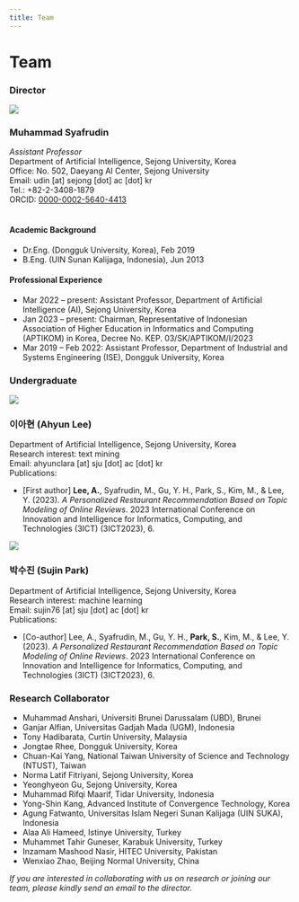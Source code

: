 ```yaml
---
title: Team
---
```


# Team

### <highlight  color="#04be58">Director</highlight>
<div class="row">
<div class="col col--2"><img class="circular--square" src="https://sejong.elsevierpure.com/files-asset/32175677/Muhammad_Syafrudin_200px.jpg?f=webp"/></div>

<div class="col col--10">
<h3>Muhammad Syafrudin</h3>
<i>Assistant Professor</i>
<br/>Department of Artificial Intelligence, Sejong University, Korea
<br/>Office: No. 502, Daeyang AI Center, Sejong University
<br/>Email: udin [at] sejong [dot] ac [dot] kr
<br/>Tel.: +82-2-3408-1879
<br/>ORCID: <a href="https://orcid.org/0000-0002-5640-4413" target="_blank">0000-0002-5640-4413</a>
<br/><br/>
<h4>Academic Background</h4>
<ul>
<li>Dr.Eng. (Dongguk University, Korea), Feb 2019</li>
<li>B.Eng. (UIN Sunan Kalijaga, Indonesia), Jun 2013</li>
</ul>

<h4>Professional Experience</h4>
<ul>
<li>Mar 2022 – present: Assistant Professor, Department of Artificial Intelligence (AI), Sejong University, Korea</li>
<li>Jan 2023 – present: Chairman, Representative of Indonesian Association of Higher Education in Informatics and Computing (APTIKOM) in Korea, Decree No. KEP. 03/SK/APTIKOM/I/2023</li>
<li>Mar 2019 – Feb 2022: Assistant Professor, Department of Industrial and Systems Engineering (ISE), Dongguk University, Korea</li>
</ul>

</div>
</div>

### <highlight  color="#0184c6">Undergraduate</highlight>

<div class="row">
<div class="col col--2"><img class="circular--square" src="https://www.svgrepo.com/show/82208/female-avatar.svg"/></div>
<div class="col col--10">
<h3>이아현 (Ahyun Lee)</h3>
Department of Artificial Intelligence, Sejong University, Korea
<br/>Research interest: text mining
<br/>Email: ahyunclara [at] sju [dot] ac [dot] kr
<br/>Publications:
<ul>
<li>[First author] <b>Lee, A.</b>, Syafrudin, M., Gu, Y. H., Park, S., Kim, M., & Lee, Y. (2023). <i>A Personalized Restaurant Recommendation Based on Topic Modeling of Online Reviews</i>. 2023 International Conference on Innovation and Intelligence for Informatics, Computing, and Technologies (3ICT) (3ICT2023), 6.</li>
</ul>
</div>
</div>

<div class="row">
<div class="col col--2"><img class="circular--square" src="https://www.svgrepo.com/show/82208/female-avatar.svg"/></div>
<div class="col col--10">
<h3>박수진 (Sujin Park)</h3>
Department of Artificial Intelligence, Sejong University, Korea
<br/>Research interest: machine learning
<br/>Email: sujin76 [at] sju [dot] ac [dot] kr
<br/>Publications:
<ul>
<li>[Co-author] Lee, A., Syafrudin, M., Gu, Y. H., <b>Park, S.</b>, Kim, M., & Lee, Y. (2023). <i>A Personalized Restaurant Recommendation Based on Topic Modeling of Online Reviews</i>. 2023 International Conference on Innovation and Intelligence for Informatics, Computing, and Technologies (3ICT) (3ICT2023), 6.</li>
</ul>
</div>
</div>


### <highlight  color="#980606">Research Collaborator</highlight>

- Muhammad Anshari, Universiti Brunei Darussalam (UBD), Brunei
- Ganjar Alfian, Universitas Gadjah Mada (UGM), Indonesia
- Tony Hadibarata, Curtin University, Malaysia
- Jongtae Rhee, Dongguk University, Korea
- Chuan-Kai Yang, National Taiwan University of Science and Technology (NTUST), Taiwan
- Norma Latif Fitriyani, Sejong University, Korea
- Yeonghyeon Gu, Sejong University, Korea
- Muhammad Rifqi Maarif, Tidar University, Indonesia
- Yong-Shin Kang, Advanced Institute of Convergence Technology, Korea
- Agung Fatwanto, Universitas Islam Negeri Sunan Kalijaga (UIN SUKA), Indonesia
- Alaa Ali Hameed, Istinye University, Turkey
- Muhammet Tahir Guneser, Karabuk University, Turkey
- Inzamam Mashood Nasir, HITEC University, Pakistan
- Wenxiao Zhao, Beijing Normal University, China


*If you are interested in collaborating with us on research or joining our team, please kindly send an email to the director.*